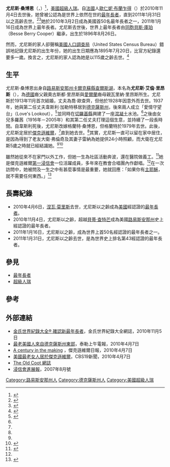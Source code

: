 {{Infobox person
|name        = 尤尼斯·桑博恩<br />Eunice Sanborn
|image       =
|birth_name  = 尤尼斯·艾倫·里昂斯
|birth_date  = {{birth date|1896|7|20}}
|birth_place = {{flag|USA|1896}}[[File:Flag_of_Louisiana.svg|25px]][[路易斯安那州|路易斯安那州]][[卡爾克蘇縣_(路易斯安那州)|卡爾克蘇縣]][[莱克查尔斯_(路易斯安那州)|查爾斯湖]]
|death_date  = {{death date|2011|1|31}}（{{age in years and days|1896|7|20|2011|1|31|}}）
|death_place = {{USA}}[[File:Flag_of_Texas.svg|25px]][[得克萨斯州|得克萨斯州]][[切羅基縣_(德克薩斯州)|切羅基縣]]
|occupation  =
|known_for   = 美國[[最年長者|最年長者]]（2010年4月6日－2011年1月31日） 
|nationality = {{USA}}
|religion    =
|ethnicity   =
|education   =
|alma mater  =
|residence   = {{USA}}[[File:Flag_of_Texas.svg|25px]][[得克萨斯州|得克萨斯州]][[傑克遜維爾|傑克遜維爾]]
|parents     = 奧古斯都·里昂斯、<br />瓦里納·里昂斯
|spouse      = 喬·歐查齊（1913年－1928年）、<br>韋斯利·加勒特（？－？）、<br>格蘭特·桑博恩（？－1979年）
|children    = 多羅茜·歐查齊·亨德里克（1916年－2005年）
}}

'''尤尼斯·桑博恩 '''（{{lang-en|'''Eunice Sanborn'''}}，{{bd|1896年|7月20日|2011年|1月31日|catIdx=Sanborn, Eunice}}）<ref name="ninemsn">{{cite news |url=http://news.ninemsn.com.au/world/8204448/worlds-oldest-woman-dies-aged-115 |title=World's oldest woman dies aged 115 |first= |last= |work=news.ninemsn.com.au |year=2011 [last update] |accessdate=2011-01-31 |deadurl=yes |archiveurl=https://web.archive.org/web/20110203014713/http://news.ninemsn.com.au/world/8204448/worlds-oldest-woman-dies-aged-115 |archivedate=2011-02-03 }}</ref>，[[美國|美國]][[超級人瑞|超級人瑞]]。自[[法國|法國]]人[[歐仁妮·布蘭乍得|歐仁妮·布蘭乍得]]（{{lang|fr|Eugénie Blanchard}}）於2010年11月4日去世後，她曾被公認為是世界上依然在世的[[最年長者|最年長者]]，直到2011年1月31日以{{age in years and days|1896|7|20|2011|1|31|}}之高齡去世。<ref>{{Cite news |url=http://www.telegraph.co.uk/news/uknews/7706321/Europes-oldest-person-dies.html |title=Europe's oldest person dies - Telegraph |work=telegraph.co.uk |accessdate=2010-05-10 |archive-date=2010-05-13 |archive-url=https://web.archive.org/web/20100513034245/http://www.telegraph.co.uk/news/uknews/7706321/Europes-oldest-person-dies.html |dead-url=no }}</ref><ref>{{Cite web|url=http://jacksonvilleprogress.com/local/x104127142/Sanborn-now-oldest-person-in-the-world|title=Sanborn now oldest person in the world » Local News » Daily Progress, Jacksonville, TX|work=jacksonvilleprogress.com|accessdate=2010-11-04|archive-date=2010-11-13|archive-url=https://web.archive.org/web/20101113053954/http://jacksonvilleprogress.com/local/x104127142/Sanborn-now-oldest-person-in-the-world|dead-url=no}}</ref>她於2010年3月2日成為美國首50名最年長者之一，2011年1月16日成為世界上最年長者。尤尼斯去世後，世界上最年長者由[[美國人|同胞]][[貝斯·庫珀|貝斯·庫珀]]（Besse Berry Cooper）繼承，出生於1896年8月26日。

然而，尤尼斯的家人卻聲稱[[美國人口調查局|美國人口調查局]]（United States Census Bureau）錯誤地記錄尤尼斯的出生年份，她的出生日期應為1895年7月20日，比官方紀錄還要多一歲。換言之，尤尼斯的家人認為她是以115歲之齡去世。<ref>{{cite news|url=http://www.google.com/hostednews/afp/article/ALeqM5jG8tcxR__oKfqkkx2MrOq3i4QynQ?docId=CNG.63915f25e77f1eaeb3bcab7050055096.4b1|title=World's oldest woman dies at 115 in Texas: caretaker|date=2011-01-31|work=AFP|accessdate=2011-01-31|archive-date=2011-02-05|archive-url=https://web.archive.org/web/20110205090405/http://www.google.com/hostednews/afp/article/ALeqM5jG8tcxR__oKfqkkx2MrOq3i4QynQ?docId=CNG.63915f25e77f1eaeb3bcab7050055096.4b1|dead-url=no}}</ref>

==生平==
尤尼斯·桑博恩出身自[[路易斯安那州|路易斯安那州]][[卡爾克蘇縣_(路易斯安那州)|卡爾克蘇縣]][[莱克查尔斯_(路易斯安那州)|查爾斯湖]]，本名為'''尤尼斯·艾倫·里昂斯'''（{{lang-en|'''Eunice Allen Lyons'''}}），為[[德國|德國]]裔父親奧古斯都·里昂斯與[[愛爾蘭|愛爾蘭]]裔母親瓦里納·里昂斯所生。尤尼斯於1913年11月首次結婚，丈夫為喬·歐查齊，但他於1928年因意外而去世。1937年，她與第二任丈夫韋斯利·加勒特移居到[[德克薩斯州|德克薩斯州]]，後來兩人成立「愛情守望台」（Love's Lookout），<ref name="Sanborn">{{citeweb|url=http://www.jacksonvilleprogress.com/local/local_story_205180931.html|title=Love's Lookout founder Eunice Sanborn turns 112|publisher=Jacksonville Daily Progress|date=2007-07-24|accessdate=2009-09-18|last=Steddom|first=Gayle|deadurl=yes|archiveurl=https://archive.is/20130103133803/http://www.jacksonvilleprogress.com/local/local_story_205180931.html|archivedate=2013-01-03}}</ref>並同時在[[切羅基縣_(德克薩斯州)|切羅基縣]]興建了一座[[混凝土|混凝土]]水池。<ref name="Sanborn"/>之後由女兒多羅茜（1916年－2005年）和其第二任丈夫打理這個生意，並持續了一段長時間。自韋斯利死後，尤尼斯改嫁格蘭特·桑博恩，但格蘭特於1979年去世。此後，尤尼斯定居於[[傑克遜維爾|傑克遜維爾]]，<ref name="Sanborn"/>直到她去世。<ref name="ninemsn" />其實，尤尼斯一直可以留在家中居住，是因為得到了老友大衛·弗倫奇及其妻子雷納為她提供24小時照顧，而大衛在尤尼斯5歲之時就已經結識她。<ref name="ninemsn" /><ref>{{cite news | url = http://hk.news.yahoo.com/article/110201/3/miky.html | title = 全球最老女人瑞逝世享年115歲 | publisher = 星島日報 | date = 2011-02-01 | accessdate = 2011-02-09 }}</ref>

雖然她從來不在家門以外工作，但她一生為社區活動奔波，還在醫院做義工。<ref>{{cite news | url = http://www.epochtimes.com/b5/10/11/7/n3077567.htm | title = 世界上最長壽的人 美德州114歲老婦 | publisher = 大紀元時報 | date = 2010-11-07 | accessdate = 2011-02-09 | archive-date = 2011-03-11 | archive-url = https://web.archive.org/web/20110311080011/http://www.epochtimes.com/b5/10/11/7/n3077567.htm | dead-url = no }}</ref>她是傑克遜維爾[[第一浸信會|第一浸信會]]一位活躍成員，多年來在教會合唱團內作獻唱。<ref name="ninemsn" />在一次訪問中，她被問及一生之中有甚麼事情是最重要，她就回應：「如果你有[[耶穌|主耶穌]]，就不需要任何東西。」<ref>{{cite news | url = http://iservice.libertytimes.com.tw/liveNews/news.php?no=459580&type=%E5%8D%B3%E6%99%82%E6%96%B0%E8%81%9E | title = 最長壽人瑞森博恩逝世　享壽115歲 | publisher = 自由電子報 | date = 2011-02-01 | accessdate = 2011-02-09 | deadurl = yes | archiveurl = https://archive.is/20120715075045/http://iservice.libertytimes.com.tw/liveNews/news.php?no=459580&type=%E5%8D%B3%E6%99%82%E6%96%B0%E8%81%9E | archivedate = 2012-07-15 }}</ref>

==長壽紀錄==
* 2010年4月6日，[[涅瓦·莫里斯|涅瓦·莫里斯]]去世，尤尼斯以{{Age in years and days|1896|7|20|2010|4|6}}之齡成為[[美國|美國]]經認證的[[最年長者|最年長者]]。
* 2010年11月4日，尤尼斯以{{Age in years and days|1896|7|20|2010|11|6}}之齡，超越[[貝蒂·查特芒|貝蒂·查特芒]]成為美國[[路易斯安那州|路易斯安那州]]史上經認證的最年長者。
* 2011年1月16日，尤尼斯以{{Age in years and days|1896|7|20|2011|1|16}}之齡，成為世界上首50名經認證的最年長者之一。
* 2011年1月31日，尤尼斯以{{age in years and days|1896|7|20|2011|1|31}}之齡去世，是為世界史上排名第43經認證的最年長者。

==參見==
*[[最年長者|最年長者]]
*[[超級人瑞|超級人瑞]]

==參考==
{{Reflist}}

==外部連結==
*[https://web.archive.org/web/20101110020515/http://community.guinnessworldrecords.com/_New-Oldest-Living-Person/blog/2935136/7691.html 金氏世界紀錄大全® 確認新最年長者]，金氏世界紀錄大全網誌，2010年11月5日
*[https://web.archive.org/web/20110718164132/http://www.tylerpaper.com/article/20100407/NEWS01/4070359 最老美國人來自德克薩斯州東部]，泰勒上午電報，2010年4月7日
*[http://jacksonvilleprogress.com/local/x1612529183/A-century-in-the-making A century in the making] {{Wayback|url=http://jacksonvilleprogress.com/local/x1612529183/A-century-in-the-making |date=20110713073704 }}，傑克遜維爾日報，2010年4月7日
*[https://web.archive.org/web/20160303232816/http://www.cbs19.tv/Global/story.asp?S=12272942 美國最老女人居於傑克遜維爾]，CBS19新聞，2010年4月7日
*[http://theoldcoot.blogspot.com/2008_03_01_archive.html The Old Coot 網誌] {{Wayback|url=http://theoldcoot.blogspot.com/2008_03_01_archive.html |date=20110708070140 }}
*[http://baptistprogress.org/documents/AUG152007.pdf 浸信會進展報]{{dead link|date=2017年12月 |bot=InternetArchiveBot |fix-attempted=yes }}，2007年8月號

{{S-start}}
{{S-bef|before=[[涅瓦·莫里斯|涅瓦·莫里斯]]}}
{{S-ttl|title=[[美國|美國]]最年長者|years=2010年4月6日－2011年1月31日}}
{{S-aft|after=[[貝斯·庫珀|貝斯·庫珀]]}}
{{S-end}}

{{DEFAULTSORT:Sanborn, Eunice}}

[[Category:路易斯安那州人|Category:路易斯安那州人]]
[[Category:德克薩斯州人|Category:德克薩斯州人]]
[[Category:美國超級人瑞|Category:美國超級人瑞]]